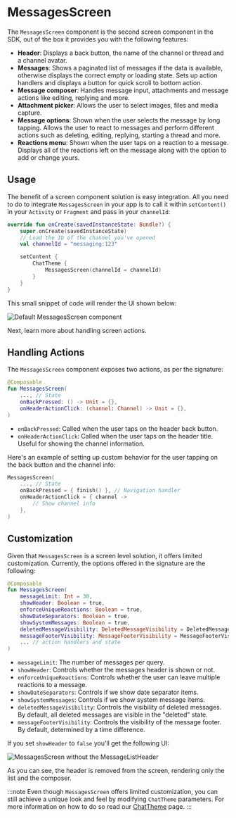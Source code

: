 # MessagesScreen

The `MessagesScreen` component is the second screen component in the SDK, out of the box it provides you with the following features:

* **Header**: Displays a back button, the name of the channel or thread and a channel avatar.
* **Messages**: Shows a paginated list of messages if the data is available, otherwise displays the correct empty or loading state. Sets up action handlers and displays a button for quick scroll to bottom action.
* **Message composer**: Handles message input, attachments and message actions like editing, replying and more.
* **Attachment picker**: Allows the user to select images, files and media capture.
* **Message options**: Shown when the user selects the message by long tapping. Allows the user to react to messages and perform different actions such as deleting, editing, replying, starting a thread and more.
* **Reactions menu**: Shown when the user taps on a reaction to a message. Displays all of the reactions left on the message along with the option to add or change yours.

<!-- TODO WIP PAGE The `MessagesScreen` is very complex and sets up many interactions between different components. We recommend reading our Building Messages Screen (../07-guides/03-building-messages-screen.mdx) guide for more information on this component and other internal components. -->

## Usage

The benefit of a screen component solution is easy integration. All you need to do to integrate `MessagesScreen` in your app is to call it within `setContent()` in your `Activity` or `Fragment` and pass in your `channelId`:

```kotlin
override fun onCreate(savedInstanceState: Bundle?) {
    super.onCreate(savedInstanceState)
    // Load the ID of the channel you've opened
    val channelId = "messaging:123"

    setContent {
        ChatTheme {
            MessagesScreen(channelId = channelId)
        }
    }
}
```

This small snippet of code will render the UI shown below:

![Default MessagesScreen component](../../assets/compose_default_messages_screen_component.png)

Next, learn more about handling screen actions.

## Handling Actions

The `MessagesScreen` component exposes two actions, as per the signature:

```kotlin
@Composable
fun MessagesScreen(
    ..., // State
    onBackPressed: () -> Unit = {},
    onHeaderActionClick: (channel: Channel) -> Unit = {},
)
```

* `onBackPressed`: Called when the user taps on the header back button.
* `onHeaderActionClick`: Called when the user taps on the header title. Useful for showing the channel information.

Here's an example of setting up custom behavior for the user tapping on the back button and the channel info:

```kotlin
MessagesScreen(
    ..., // State
    onBackPressed = { finish() }, // Navigation handler
    onHeaderActionClick = { channel ->
        // Show channel info
    },
)
```

## Customization

Given that `MessagesScreen` is a screen level solution, it offers limited customization. Currently, the options offered in the signature are the following:

```kotlin
@Composable
fun MessagesScreen(
    messageLimit: Int = 30,
    showHeader: Boolean = true,
    enforceUniqueReactions: Boolean = true,
    showDateSeparators: Boolean = true,
    showSystemMessages: Boolean = true,
    deletedMessageVisibility: DeletedMessageVisibility = DeletedMessageVisibility.ALWAYS_VISIBLE,
    messageFooterVisibility: MessageFooterVisibility = MessageFooterVisibility.WithTimeDifference(),
    ... // action handlers and state
)
```

* `messageLimit`: The number of messages per query.
* `showHeader`: Controls whether the messages header is shown or not.
* `enforceUniqueReactions`: Controls whether the user can leave multiple reactions to a message.
* `showDateSeparators`: Controls if we show date separator items.
* `showSystemMessages`: Controls if we show system message items.
* `deletedMessageVisibility`: Controls the visibility of deleted messages. By default, all deleted messages are visible in the "deleted" state.
* `messageFooterVisibility`: Controls the visibility of the message footer. By default, determined by a time difference.

If you set `showHeader` to `false` you'll get the following UI:

![MessagesScreen without the MessageListHeader](../../assets/compose_custom_messages_screen_component.png)

As you can see, the header is removed from the screen, rendering only the list and the composer.

:::note
Even though `MessagesScreen` offers limited customization, you can still achieve a unique look and feel by modifying `ChatTheme` parameters.
For more information on how to do so read our [ChatTheme](../03-general-customization/01-chat-theme.mdx) page.
:::

<!-- TODO WIP PAGE If you want more customization of this screen, read our Building Messages Screen (../07-guides/03-building-messages-screen.mdx) and Building Custom Screens (../07-guides/05-building-custom-screens.mdx) guides. -->
